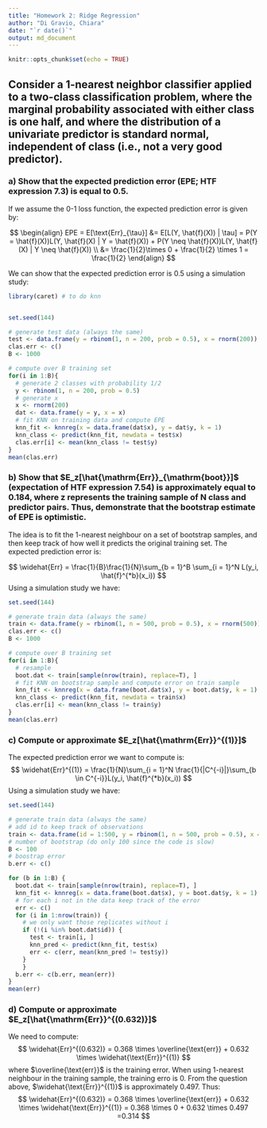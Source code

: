 ```yaml
---
title: "Homework 2: Ridge Regression"
author: "Di Gravio, Chiara"
date: "`r date()`"
output: md_document
---
```


```r
knitr::opts_chunk$set(echo = TRUE)
```

## Consider a 1-nearest neighbor classifier applied to a two-class classification problem, where the marginal probability associated with either class is one half, and where the distribution of a univariate predictor is standard normal, independent of class (i.e., not a very good predictor).

### a) Show that the expected prediction error (EPE; HTF expression 7.3) is equal to 0.5.

If we assume the 0-1 loss function, the expected prediction error is given by:

$$
\begin{align}
EPE = E[\text{Err}_{\tau}] &= E[L(Y, \hat{f}(X)) | \tau] =  P(Y = \hat{f}(X))L(Y, \hat{f}(X) | Y = \hat{f}(X)) + P(Y \neq \hat{f}(X))L(Y, \hat{f}(X) | Y \neq \hat{f}(X)) \\
&= \frac{1}{2}\times 0 + \frac{1}{2} \times 1 = \frac{1}{2}
\end{align}
$$

We can show that the expected prediction error is 0.5 using a simulation study:

```r
library(caret) # to do knn 


set.seed(144)

# generate test data (always the same)
test <- data.frame(y = rbinom(1, n = 200, prob = 0.5), x = rnorm(200))
clas.err <- c()
B <- 1000

# compute over B training set
for(i in 1:B){
  # generate 2 classes with probability 1/2
  y <- rbinom(1, n = 200, prob = 0.5)
  # generate x
  x <- rnorm(200)
  dat <- data.frame(y = y, x = x)
  # fit KNN on training data and compute EPE
  knn_fit <- knnreg(x = data.frame(dat$x), y = dat$y, k = 1) 
  knn_class <- predict(knn_fit, newdata = test$x)
  clas.err[i] <- mean(knn_class != test$y)
}
mean(clas.err)
```

### b) Show that $E_z[\hat{\mathrm{Err}}_{\mathrm{boot}}]$ (expectation of HTF expression 7.54) is approximately equal to 0.184, where z represents the training sample of N class and predictor pairs. Thus, demonstrate that the bootstrap estimate of EPE is optimistic.

The idea is to fit the 1-nearest neighbour on a set of bootstrap samples, and then keep track of how well it predicts the original training set. The expected prediction error is:

$$
\widehat{Err} = \frac{1}{B}\frac{1}{N}\sum_{b = 1}^B \sum_{i = 1}^N L(y_i, \hat{f}^{*b}(x_i))
$$
Using a simulation study we have:
```r
set.seed(144)

# generate train data (always the same)
train <- data.frame(y = rbinom(1, n = 500, prob = 0.5), x = rnorm(500))
clas.err <- c()
B <- 1000

# compute over B training set
for(i in 1:B){
  # resample
  boot.dat <- train[sample(nrow(train), replace=T), ]
  # fit KNN on bootstrap sample and compute error on train sample
  knn_fit <- knnreg(x = data.frame(boot.dat$x), y = boot.dat$y, k = 1) 
  knn_class <- predict(knn_fit, newdata = train$x)
  clas.err[i] <- mean(knn_class != train$y)
}
mean(clas.err)
```

### c) Compute or approximate $E_z[\hat{\mathrm{Err}}^{(1)}]$

The expected prediction error we want to compute is:
$$
\widehat{Err}^{(1)} = \frac{1}{N}\sum_{i = 1}^N \frac{1}{|C^{-i}|}\sum_{b \in C^{-i}}L(y_i, \hat{f}^{*b}(x_i))
$$
Using a simulation study we have:
```r

set.seed(144)

# generate train data (always the same)
# add id to keep track of observations
train <- data.frame(id = 1:500, y = rbinom(1, n = 500, prob = 0.5), x = rnorm(500))
# number of bootstrap (do only 100 since the code is slow)
B <- 100
# boostrap error
b.err <- c()

for (b in 1:B) {
  boot.dat <- train[sample(nrow(train), replace=T), ]
  knn_fit <- knnreg(x = data.frame(boot.dat$x), y = boot.dat$y, k = 1) 
  # for each i not in the data keep track of the error
  err <- c()
  for (i in 1:nrow(train)) { 
    # we only want those replicates without i
    if (!(i %in% boot.dat$id)) { 
      test <- train[i, ]
      knn_pred <- predict(knn_fit, test$x) 
      err <- c(err, mean(knn_pred != test$y)) 
    }
    }
  b.err <- c(b.err, mean(err))
}
mean(err)
```

### d) Compute or approximate $E_z[\hat{\mathrm{Err}}^{(0.632)}]$ 

We need to compute:
$$
\widehat{Err}^{(0.632)} = 0.368 \times \overline{\text{err}} + 0.632 \times \widehat{\text{Err}}^{(1)}
$$
where $\overline{\text{err}}$ is the training error. When using 1-nearest neighbour in the training sample, the training erro is 0. From the question above, $\widehat{\text{Err}}^{(1)}$ is approximately 0.497. Thus:
$$
\widehat{Err}^{(0.632)} = 0.368 \times \overline{\text{err}} + 0.632 \times \widehat{\text{Err}}^{(1)} = 0.368 \times 0 + 0.632 \times 0.497 =0.314
$$





